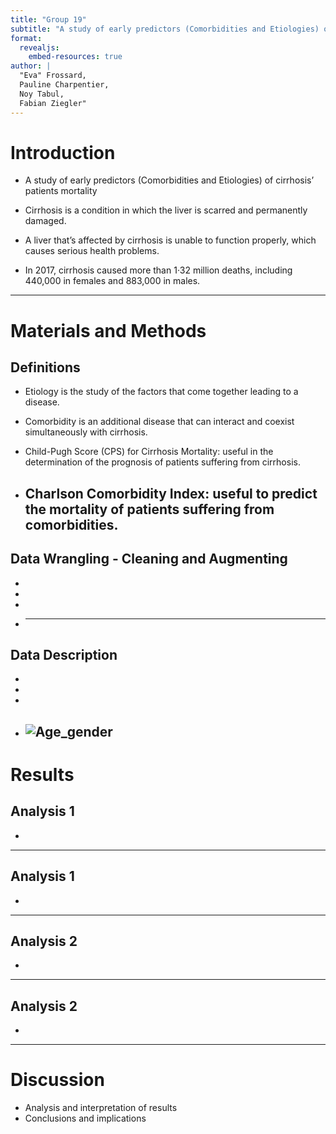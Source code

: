 ```yaml
---
title: "Group 19"
subtitle: "A study of early predictors (Comorbidities and Etiologies) of cirrhosis' patients mortality"
format: 
  revealjs:
    embed-resources: true
author: |
  "Eva" Frossard,
  Pauline Charpentier,
  Noy Tabul,
  Fabian Ziegler"
---
```


# Introduction

-   A study of early predictors (Comorbidities and Etiologies) of cirrhosis' patients mortality

-   Cirrhosis is a condition in which the liver is scarred and permanently damaged.

-   A liver that’s affected by cirrhosis is unable to function properly, which causes serious health problems.

-   In 2017, cirrhosis caused more than 1·32 million deaths, including 440,000 in females and 883,000 in males.

------------------------------------------------------------------------

# Materials and Methods
## Definitions {.smaller}

-   Etiology is the study of the factors that come together leading to a disease.

-   Comorbidity is an additional disease that can interact and coexist simultaneously with cirrhosis.

-   Child-Pugh Score (CPS) for Cirrhosis Mortality: useful in the determination of the prognosis of patients suffering from cirrhosis.

-   Charlson Comorbidity Index: useful to predict the mortality of patients suffering from comorbidities.
------------------------------------------------------------------------

## Data Wrangling - Cleaning and Augmenting {.smaller}

-   

-   

-   

-   
------------------------------------------------------------------------

## Data Description {.smaller}

-   

-   

-   

- ![Age_gender](../results/plots/Age_gender.png)
------------------------------------------------------------------------

# Results
## Analysis 1 {.smaller}

-   

------------------------------------------------------------------------

## Analysis 1 {.smaller}

-   

------------------------------------------------------------------------

## Analysis 2 {.smaller}

-   

------------------------------------------------------------------------

## Analysis 2 {.smaller}

-   

------------------------------------------------------------------------

# Discussion

-   Analysis and interpretation of results
-   Conclusions and implications
